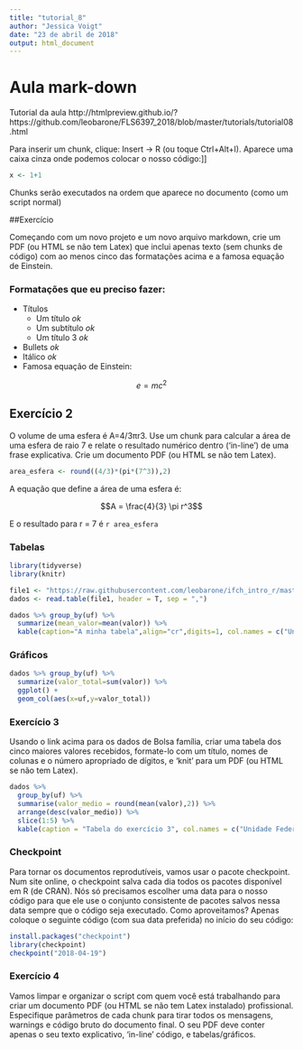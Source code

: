 ```yaml
---
title: "tutorial_8"
author: "Jessica Voigt"
date: "23 de abril de 2018"
output: html_document
---
```

# Aula mark-down

Tutorial da aula http://htmlpreview.github.io/?https://github.com/leobarone/FLS6397_2018/blob/master/tutorials/tutorial08.html

Para inserir um chunk, clique: Insert -> R (ou toque Ctrl+Alt+I). Aparece uma caixa cinza onde podemos colocar o nosso código:]]

```r
x <- 1+1
```

Chunks serão executados na ordem que aparece no documento (como um script normal)

##Exercício

Começando com um novo projeto e um novo arquivo markdown, crie um PDF (ou HTML se não tem Latex) que inclui apenas texto (sem chunks de código) com ao menos cinco das formatações acima e a famosa equação de Einstein.


### Formatações que eu preciso fazer:
* Títulos
     * Um título     _ok_ <br>
     * Um subtítulo     _ok_ <br>
     * Um título 3     _ok_ <br>
* Bullets     _ok_ <br>
* Itálico     _ok_ <br>
* Famosa equação de Einstein:

$$e = mc^2$$

## Exercício 2

O volume de uma esfera é A=4/3πr3. Use um chunk para calcular a área de uma esfera de raio 7 e relate o resultado numérico dentro (‘in-line’) de uma frase explicativa. Crie um documento PDF (ou HTML se não tem Latex).

```r
area_esfera <- round((4/3)*(pi*(7^3)),2)
```

A equação que define a área de uma esfera é:

$$A = \frac{4}{3} \pi r^3$$

E o resultado para r = 7 é `r area_esfera`


### Tabelas

```r
library(tidyverse)
library(knitr)

file1 <- "https://raw.githubusercontent.com/leobarone/ifch_intro_r/master/data/bf_amostra_hv.csv"
dados <- read.table(file1, header = T, sep = ",")

dados %>% group_by(uf) %>%
  summarize(mean_valor=mean(valor)) %>% 
  kable(caption="A minha tabela",align="cr",digits=1, col.names = c("Unidade Federativa","Média"))
```

### Gráficos

```r
dados %>% group_by(uf) %>%
  summarize(valor_total=sum(valor)) %>%
  ggplot() +
  geom_col(aes(x=uf,y=valor_total))
```

### Exercício 3

Usando o link acima para os dados de Bolsa família, criar uma tabela dos cinco maiores valores recebidos, formate-lo com um título, nomes de colunas e o número apropriado de dígitos, e ‘knit’ para um PDF (ou HTML se não tem Latex).

```r
dados %>%
  group_by(uf) %>% 
  summarise(valor_medio = round(mean(valor),2)) %>%
  arrange(desc(valor_medio)) %>% 
  slice(1:5) %>%
  kable(caption = "Tabela do exercício 3", col.names = c("Unidade Federativa", "Valor médio recebido"), align="cr")
```

### Checkpoint

Para tornar os documentos reprodutíveis, vamos usar o pacote checkpoint. Num site online, o checkpoint salva cada dia todos os pacotes disponível em R (de CRAN). Nós só precisamos escolher uma data para o nosso código para que ele use o conjunto consistente de pacotes salvos nessa data sempre que o código seja executado. Como aproveitamos? Apenas coloque o seguinte código (com sua data preferida) no início do seu código:

```r
install.packages("checkpoint")
library(checkpoint)
checkpoint("2018-04-19")
```

### Exercício 4

Vamos limpar e organizar o script com quem você está trabalhando para criar um documento PDF (ou HTML se não tem Latex instalado) profissional. Especifique parâmetros de cada chunk para tirar todos os mensagens, warnings e código bruto do documento final. O seu PDF deve conter apenas o seu texto explicativo, ‘in-line’ código, e tabelas/gráficos.
